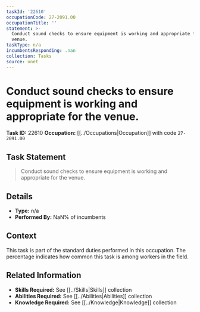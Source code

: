 ```yaml
---
taskId: '22610'
occupationCode: 27-2091.00
occupationTitle: ''
statement: >-
  Conduct sound checks to ensure equipment is working and appropriate for the
  venue.
taskType: n/a
incumbentsResponding: .nan
collection: Tasks
source: onet
---
```

# Conduct sound checks to ensure equipment is working and appropriate for the venue.

**Task ID:** 22610
**Occupation:** [[../Occupations|Occupation]] with code `27-2091.00`

## Task Statement

> Conduct sound checks to ensure equipment is working and appropriate for the venue.

## Details

- **Type:** n/a
- **Performed By:** NaN% of incumbents

## Context

This task is part of the standard duties performed in this occupation. The percentage indicates how common this task is among workers in the field.

## Related Information

- **Skills Required:** See [[../Skills|Skills]] collection
- **Abilities Required:** See [[../Abilities|Abilities]] collection
- **Knowledge Required:** See [[../Knowledge|Knowledge]] collection
